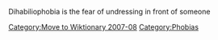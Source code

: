[[Category:Move to Wiktionary 2007-08]]
Dihabiliophobia is the fear of undressing in front of someone
[[Category:Phobias]]
